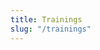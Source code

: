 ```yaml
---
title: Trainings
slug: "/trainings"
---
```


<Title text="Open Source Workshops" />

- \[PL\] [NUnit for testers](https://misiekofski.github.io/nunit4testers/)
- \[PL\] [Selenium for testers](https://misiekofski.github.io/seleniumtraining/)
- \[PL\] [CSharp for testers](https://misiekofski.github.io/csharp4testers/)